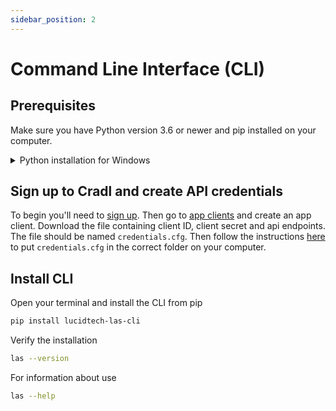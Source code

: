 ```yaml
---
sidebar_position: 2
---
```


# Command Line Interface (CLI)

## Prerequisites

Make sure you have Python version 3.6 or newer and pip installed on your computer. 

<details>

<summary>Python installation for Windows</summary>

An easy way to get Python installed and added to your PATH variable on Windows is by using [Scoop](https://scoop.sh/).

Open PowerShell and follow Scoop installation instruction:
```bash title=PowerShell
Set-ExecutionPolicy RemoteSigned -Scope CurrentUser # Optional: Needed to run a remote script the first time
irm get.scoop.sh | iex
```

Install Python and pip:
```bash title=PowerShell
scoop install python
```

</details>

## Sign up to Cradl and create API credentials

To begin you'll need to [sign up](https://app.cradl.ai/login?redirect=signup&utm_campaign=docs). Then go to 
[app clients](https://app.cradl.ai/appclients) and create an app client. Download the file containing client ID, client
secret and api endpoints. The file should be named `credentials.cfg`. Then follow the instructions 
[here](/reference/authentication.md#the-credentials-file) to put `credentials.cfg` in the correct folder on your 
computer.

## Install CLI

Open your terminal and install the CLI from pip

```bash title=Terminal
pip install lucidtech-las-cli
```

Verify the installation

```bash title=Terminal
las --version
```

For information about use

```bash title=Terminal
las --help
```
